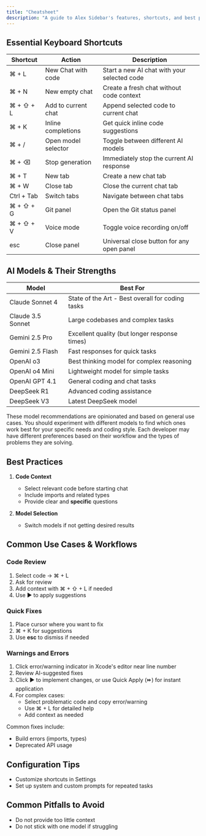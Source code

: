```yaml
---
title: "Cheatsheet"
description: "A guide to Alex Sidebar's features, shortcuts, and best practices"
---
```


## Essential Keyboard Shortcuts
| Shortcut | Action | Description |
|----------|--------|-------------|
| ⌘ + L | New Chat with code | Start a new AI chat with your selected code |
| ⌘ + N | New empty chat | Create a fresh chat without code context |
| ⌘ + ⇧ + L | Add to current chat | Append selected code to current chat |
| ⌘ + K | Inline completions | Get quick inline code suggestions |
| ⌘ + / | Open model selector | Toggle between different AI models |
| ⌘ + ⌫ | Stop generation | Immediately stop the current AI response |
| ⌘ + T | New tab | Create a new chat tab |
| ⌘ + W | Close tab | Close the current chat tab |
| Ctrl + Tab | Switch tabs | Navigate between chat tabs |
| ⌘ + ⇧ + G | Git panel | Open the Git status panel |
| ⌘ + ⇧ + V | Voice mode | Toggle voice recording on/off |
| esc | Close panel | Universal close button for any open panel |

## AI Models & Their Strengths
| Model | Best For |
|-------|----------|
| Claude Sonnet 4 | State of the Art - Best overall for coding tasks |
| Claude 3.5 Sonnet | Large codebases and complex tasks |
| Gemini 2.5 Pro | Excellent quality (but longer response times) |
| Gemini 2.5 Flash | Fast responses for quick tasks |
| OpenAI o3 | Best thinking model for complex reasoning |
| OpenAI o4 Mini | Lightweight model for simple tasks |
| OpenAI GPT 4.1 | General coding and chat tasks |
| DeepSeek R1 | Advanced coding assistance |
| DeepSeek V3 | Latest DeepSeek model |

<Note>
  These model recommendations are opinionated and based on general use cases. You should experiment with different models to find which ones work best for your specific needs and coding style. Each developer may have different preferences based on their workflow and the types of problems they are solving.
</Note>

## Best Practices
1. **Code Context**
   - Select relevant code before starting chat
   - Include imports and related types
   - Provide clear and **specific** questions

2. **Model Selection**
   - Switch models if not getting desired results

## Common Use Cases & Workflows

### Code Review
1. Select code → ⌘ + L
2. Ask for review
3. Add context with ⌘ + ⇧ + L if needed
4. Use ▶️ to apply suggestions

### Quick Fixes
1. Place cursor where you want to fix
2. ⌘ + K for suggestions
3. Use **esc** to dismiss if needed

### Warnings and Errors
1. Click error/warning indicator in Xcode's editor near line number
2. Review AI-suggested fixes
3. Click ▶️ to implement changes, or use Quick Apply (⏩) for instant application
4. For complex cases:
   - Select problematic code and copy error/warning
   - Use ⌘ + L for detailed help
   - Add context as needed

Common fixes include:
- Build errors (imports, types)
- Deprecated API usage

## Configuration Tips
- Customize shortcuts in Settings
- Set up system and custom prompts for repeated tasks

## Common Pitfalls to Avoid
- Do not provide too little context
- Do not stick with one model if struggling